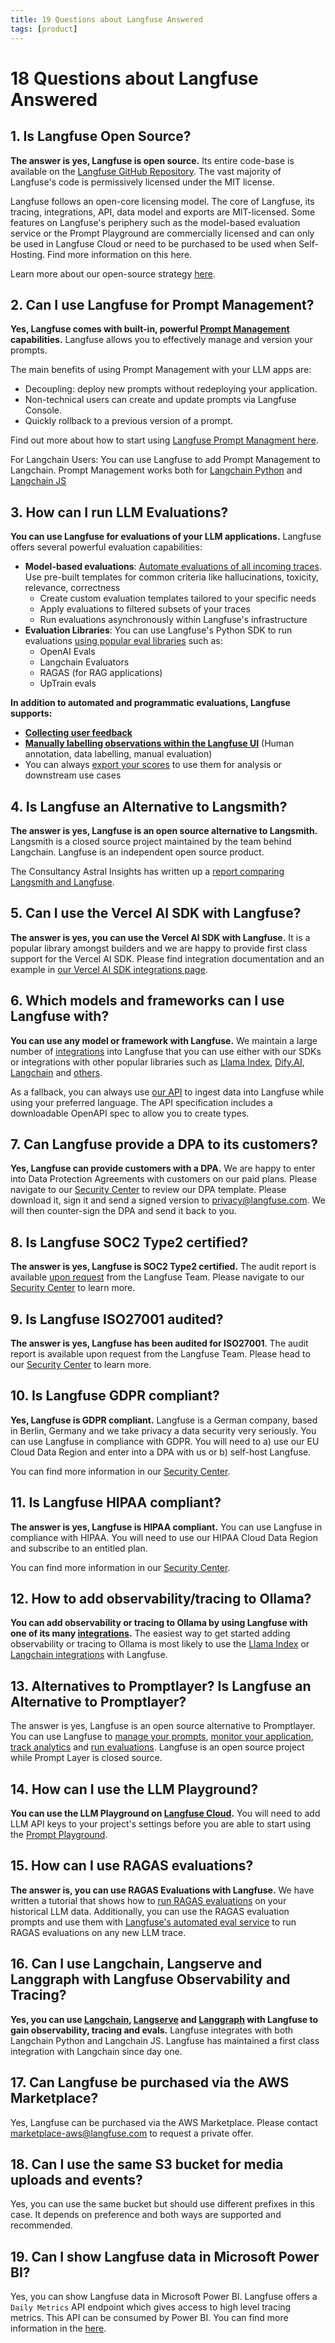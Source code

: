```yaml
---
title: 19 Questions about Langfuse Answered
tags: [product]
---
```


# 18 Questions about Langfuse Answered

## 1. Is Langfuse Open Source?

**The answer is yes, Langfuse is open source.** Its entire code-base is available on the [Langfuse GitHub Repository](https://github.com/langfuse/langfuse/). The vast majority of Langfuse's code is permissively licensed under the MIT license.

Langfuse follows an open-core licensing model. The core of Langfuse, its tracing, integrations, API, data model and exports are MIT-licensed. Some features on Langfuse's periphery such as the model-based evaluation service or the Prompt Playground are commercially licensed and can only be used in Langfuse Cloud or need to be purchased to be used when Self-Hosting. Find more information on this here.

Learn more about our open-source strategy [here](/docs/open-source).

## 2. Can I use Langfuse for Prompt Management?

**Yes, Langfuse comes with built-in, powerful [Prompt Management](/docs/prompts/get-started) capabilities.** Langfuse allows you to effectively manage and version your prompts.

The main benefits of using Prompt Management with your LLM apps are:

- Decoupling: deploy new prompts without redeploying your application.
- Non-technical users can create and update prompts via Langfuse Console.
- Quickly rollback to a previous version of a prompt.

Find out more about how to start using [Langfuse Prompt Managment here](/docs/prompts/get-started).

For Langchain Users: You can use Langfuse to add Prompt Management to Langchain. Prompt Management works both for [Langchain Python](/docs/prompts/example-langchain) and [Langchain JS](/docs/prompts/example-langchain-js)

## 3. How can I run LLM Evaluations?

**You can use Langfuse for evaluations of your LLM applications.** Langfuse offers several powerful evaluation capabilities:

- **Model-based evaluations**: [Automate evaluations of all incoming traces](/docs/scores/model-based-evals#ui). Use pre-built templates for common criteria like hallucinations, toxicity, relevance, correctness
  - Create custom evaluation templates tailored to your specific needs
  - Apply evaluations to filtered subsets of your traces
  - Run evaluations asynchronously within Langfuse's infrastructure
- **Evaluation Libraries**: You can use Langfuse's Python SDK to run evaluations [using popular eval libraries](/docs/scores/model-based-evals#evaluation-pipeline) such as:
  - OpenAI Evals
  - Langchain Evaluators
  - RAGAS (for RAG applications)
  - UpTrain evals

**In addition to automated and programmatic evaluations, Langfuse supports:**

- [**Collecting user feedback**](/docs/scores/user-feedback)
- [**Manually labelling observations within the Langfuse UI**](/docs/scores/annotation) (Human annotation, data labelling, manual evaluation)
- You can always [export your scores](/docs/export-and-fine-tuning) to use them for analysis or downstream use cases

## 4. Is Langfuse an Alternative to Langsmith?

**The answer is yes, Langfuse is an open source alternative to Langsmith.** Langsmith is a closed source project maintained by the team behind Langchain. Langfuse is an independent open source product.

The Consultancy Astral Insights has written up a [report comparing Langsmith and Langfuse](https://astralinsights.ai/comparison-of-observability-platforms-langsmith-langfuse/).

## 5. Can I use the Vercel AI SDK with Langfuse?

**The answer is yes, you can use the Vercel AI SDK with Langfuse.** It is a popular library amongst builders and we are happy to provide first class support for the Vercel AI SDK. Please find integration documentation and an example in [our Vercel AI SDK integrations page](/docs/integrations/vercel-ai-sdk).

## 6. Which models and frameworks can I use Langfuse with?

**You can use any model or framework with Langfuse.** We maintain a large number of [integrations](/docs/integrations) into Langfuse that you can use either with our SDKs or integrations with other popular libraries such as [Llama Index](/docs/integrations/llama-index/get-started), [Dify.AI](/docs/integrations/dify), [Langchain](/docs/integrations/langchain/tracing) and [others](/docs/integrations).

As a fallback, you can always use [our API](/docs/api) to ingest data into Langfuse while using your preferred language. The API specification includes a downloadable OpenAPI spec to allow you to create types.

## 7. Can Langfuse provide a DPA to its customers?

**Yes, Langfuse can provide customers with a DPA.** We are happy to enter into Data Protection Agreements with customers on our paid plans. Please navigate to our [Security Center](/security) to review our DPA template. Please download it, sign it and send a signed version to privacy@langfuse.com. We will then counter-sign the DPA and send it back to you.

## 8. Is Langfuse SOC2 Type2 certified?

**The answer is yes, Langfuse is SOC2 Type2 certified.** The audit report is available [upon request](/request-security-docs) from the Langfuse Team. Please navigate to our [Security Center](/security) to learn more.

## 9. Is Langfuse ISO27001 audited?

**The answer is yes, Langfuse has been audited for ISO27001**. The audit report is available upon request from the Langfuse Team. Please head to our [Security Center](/security) to learn more.

## 10. Is Langfuse GDPR compliant?

**Yes, Langfuse is GDPR compliant.** Langfuse is a German company, based in Berlin, Germany and we take privacy a data security very seriously. You can use Langfuse in compliance with GDPR. You will need to a) use our EU Cloud Data Region and enter into a DPA with us or b) self-host Langfuse.

You can find more information in our [Security Center](/security).

## 11. Is Langfuse HIPAA compliant?

**The answer is yes, Langfuse is HIPAA compliant.** You can use Langfuse in compliance with HIPAA. You will need to use our HIPAA Cloud Data Region and subscribe to an entitled plan.

You can find more information in our [Security Center](/security/hipaa).

## 12. How to add observability/tracing to Ollama?

**You can add observability or tracing to Ollama by using Langfuse with one of its many [integrations](/docs/integrations).** The easiest way to get started adding observability or tracing to Ollama is most likely to use the [Llama Index](/docs/integrations/llama-index/get-started) or [Langchain integrations](/docs/integrations/langchain/tracing) with Langfuse.

## 13. Alternatives to Promptlayer? Is Langfuse an Alternative to Promptlayer?

The answer is yes, Langfuse is an open source alternative to Promptlayer. You can use Langfuse to [manage your prompts](/docs/prompts/get-started), [monitor your application](/docs/tracing), [track analytics](/docs/analytics/overview) and [run evaluations](/docs/scores/overview). Langfuse is an open source project while Prompt Layer is closed source.

## 14. How can I use the LLM Playground?

**You can use the LLM Playground on [Langfuse Cloud](https://us.cloud.langfuse.com).** You will need to add LLM API keys to your project's settings before you are able to start using the [Prompt Playground](/docs/playground).

## 15. How can I use RAGAS evaluations?

**The answer is, you can use RAGAS Evaluations with Langfuse.** We have written a tutorial that shows how to [run RAGAS evaluations](https://langfuse.com/guides/cookbook/evaluation_of_rag_with_ragas) on your historical LLM data. Additionally, you can use the RAGAS evaluation prompts and use them with [Langfuse's automated eval service](/docs/scores/model-based-evals) to run RAGAS evaluations on any new LLM trace.

## 16. Can I use Langchain, Langserve and Langgraph with Langfuse Observability and Tracing?

**Yes, you can use [Langchain](/docs/integrations/langchain/tracing), [Langserve](/docs/integrations/langchain/example-python-langserve) and [Langgraph](/docs/integrations/langchain/example-python-langgraph) with Langfuse to gain observability, tracing and evals.** Langfuse integrates with both Langchain Python and Langchain JS. Langfuse has maintained a first class integration with Langchain since day one.

## 17. Can Langfuse be purchased via the AWS Marketplace?

Yes, Langfuse can be purchased via the AWS Marketplace. Please contact marketplace-aws@langfuse.com to request a private offer.

## 18. Can I use the same S3 bucket for media uploads and events?

Yes, you can use the same bucket but should use different prefixes in this case. It depends on preference and both ways are supported and recommended.

## 19. Can I show Langfuse data in Microsoft Power BI?

Yes, you can show Langfuse data in Microsoft Power BI. Langfuse offers a `Daily Metrics` API endpoint which gives access to high level tracing metrics. This API can be consumed by Power BI. You can find more information in the [here](/docs/analytics/daily-metrics-api).


<GitHubStarCTA />
